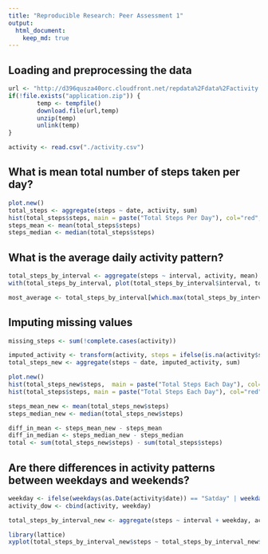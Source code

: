 ```yaml
---
title: "Reproducible Research: Peer Assessment 1"
output: 
  html_document:
    keep_md: true
---
```



## Loading and preprocessing the data

```r
url <- "http://d396qusza40orc.cloudfront.net/repdata%2Fdata%2Factivity.zip"
if(!file.exists("application.zip")) {
        temp <- tempfile()
        download.file(url,temp)
        unzip(temp)
        unlink(temp)
}

activity <- read.csv("./activity.csv")

```

## What is mean total number of steps taken per day?
```r
plot.new()
total_steps <- aggregate(steps ~ date, activity, sum)
hist(total_steps$steps, main = paste("Total Steps Per Day"), col="red", xlab="Steps")
steps_mean <- mean(total_steps$steps)
steps_median <- median(total_steps$steps)

```


## What is the average daily activity pattern?

```r
total_steps_by_interval <- aggregate(steps ~ interval, activity, mean)
with(total_steps_by_interval, plot(total_steps_by_interval$interval, total_steps_by_interval$steps, main = "Average Number of Steps per Day by Interval", type = "l", xlab="Interval", ylab="Steps"))

most_average <- total_steps_by_interval[which.max(total_steps_by_interval[,2]),1]

```

## Imputing missing values

```r
missing_steps <- sum(!complete.cases(activity))

imputed_activity <- transform(activity, steps = ifelse(is.na(activity$steps), total_steps_by_interval$steps[match(activity$interval, total_steps_by_interval$interval)], activity$steps))
total_steps_new <- aggregate(steps ~ date, imputed_activity, sum)

plot.new()
hist(total_steps_new$steps,  main = paste("Total Steps Each Day"), col="blue")
hist(total_steps$steps, main = paste("Total Steps Each Day"), col="red", xlab="Number of Steps", add=T)

steps_mean_new <- mean(total_steps_new$steps)
steps_median_new <- median(total_steps_new$steps)

diff_in_mean <- steps_mean_new - steps_mean
diff_in_median <- steps_median_new - steps_median
total <- sum(total_steps_new$steps) - sum(total_steps$steps)
```

## Are there differences in activity patterns between weekdays and weekends?
```r
weekday <- ifelse(weekdays(as.Date(activity$date)) == "Satday" | weekdays(as.Date(activity$date)) == "Sunday", "Weekend", "Weekday")
activity_dow <- cbind(activity, weekday)

total_steps_by_interval_new <- aggregate(steps ~ interval + weekday, activity_dow, mean)

library(lattice)
xyplot(total_steps_by_interval_new$steps ~ total_steps_by_interval_new$interval|total_steps_by_interval_new$weekday, main="Average Steps per Day by Interval",xlab="Interval", ylab="Steps",layout=c(1,2), type="l")
```


